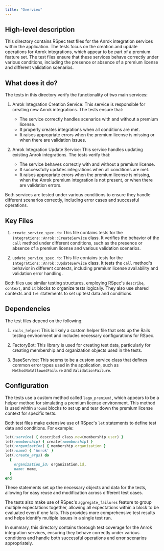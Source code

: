 ```yaml
---
title: "Overview"
---
```


## High-level description
This directory contains RSpec test files for the Anrok integration services within the application. The tests focus on the creation and update operations for Anrok integrations, which appear to be part of a premium feature set. The test files ensure that these services behave correctly under various conditions, including the presence or absence of a premium license and different validation scenarios.

## What does it do?
The tests in this directory verify the functionality of two main services:

1. Anrok Integration Creation Service: This service is responsible for creating new Anrok integrations. The tests ensure that:
   - The service correctly handles scenarios with and without a premium license.
   - It properly creates integrations when all conditions are met.
   - It raises appropriate errors when the premium license is missing or when there are validation issues.

2. Anrok Integration Update Service: This service handles updating existing Anrok integrations. The tests verify that:
   - The service behaves correctly with and without a premium license.
   - It successfully updates integrations when all conditions are met.
   - It raises appropriate errors when the premium license is missing, when the Anrok premium integration is not present, or when there are validation errors.

Both services are tested under various conditions to ensure they handle different scenarios correctly, including error cases and successful operations.

## Key Files
1. `create_service_spec.rb`: This file contains tests for the `Integrations::Anrok::CreateService` class. It verifies the behavior of the `call` method under different conditions, such as the presence or absence of a premium license and various validation scenarios.

2. `update_service_spec.rb`: This file contains tests for the `Integrations::Anrok::UpdateService` class. It tests the `call` method's behavior in different contexts, including premium license availability and validation error handling.

Both files use similar testing structures, employing RSpec's `describe`, `context`, and `it` blocks to organize tests logically. They also use shared contexts and `let` statements to set up test data and conditions.

## Dependencies
The test files depend on the following:

1. `rails_helper`: This is likely a custom helper file that sets up the Rails testing environment and includes necessary configurations for RSpec.

2. FactoryBot: This library is used for creating test data, particularly for creating membership and organization objects used in the tests.

3. BaseService: This seems to be a custom service class that defines common error types used in the application, such as `MethodNotAllowedFailure` and `ValidationFailure`.

## Configuration
The tests use a custom method called `lago_premium!`, which appears to be a helper method for simulating a premium license environment. This method is used within `around` blocks to set up and tear down the premium license context for specific tests.

Both test files make extensive use of RSpec's `let` statements to define test data and conditions. For example:

```ruby
let(:service) { described_class.new(membership.user) }
let(:membership) { create(:membership) }
let(:organization) { membership.organization }
let(:name) { 'Anrok' }
let(:create_args) do
  {
    organization_id: organization.id,
    name: name,
  }
end
```

These statements set up the necessary objects and data for the tests, allowing for easy reuse and modification across different test cases.

The tests also make use of RSpec's `aggregate_failures` feature to group multiple expectations together, allowing all expectations within a block to be evaluated even if one fails. This provides more comprehensive test results and helps identify multiple issues in a single test run.

In summary, this directory contains thorough test coverage for the Anrok integration services, ensuring they behave correctly under various conditions and handle both successful operations and error scenarios appropriately.